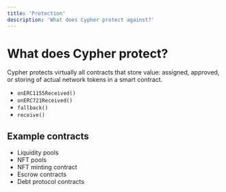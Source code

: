 ```yaml
---
title: 'Protection'
description: 'What does Cypher protect against?'
---
```


# What does Cypher protect?

Cypher protects virtually all contracts that store value: assigned, approved, or storing of actual network tokens in a smart contract.

- `onERC1155Received()`
- `onERC721Received()`
- `fallback()`
- `receive()`

## Example contracts

- Liquidity pools
- NFT pools
- NFT minting contract
- Escrow contracts
- Debt protocol contracts
